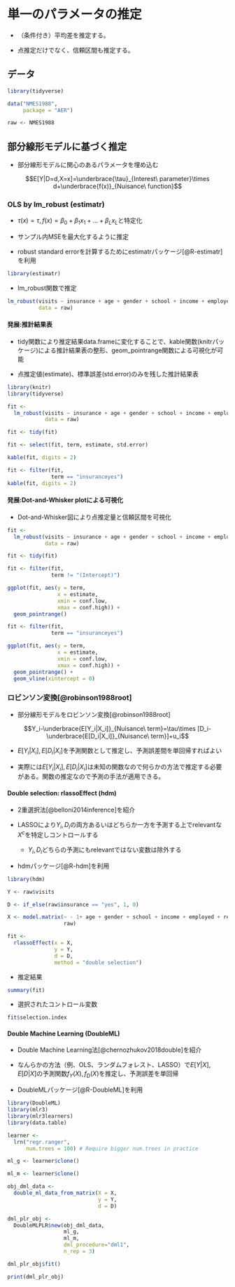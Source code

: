 
# 単一のパラメータの推定 {#unique}

- （条件付き）平均差を推定する。

- 点推定だけでなく、信頼区間も推定する。

## データ

```r
library(tidyverse)

data("NMES1988",
     package = "AER")

raw <- NMES1988
```

## 部分線形モデルに基づく推定

- 部分線形モデルに関心のあるパラメータを埋め込む

$$E[Y|D=d,X=x]=\underbrace{\tau}_{Interest\ parameter}\times d+\underbrace{f(x)}_{Nuisance\ function}$$

### OLS by lm_robust (estimatr)


- $\tau(x)=\tau,f(x)=\beta_0+\beta_1x_1+...+\beta_Lx_L$と特定化

- サンプル内MSEを最大化するように推定

- robust standard errorを計算するためにestimatrパッケージ[@R-estimatr]を利用

```r
library(estimatr)
```

- lm_robust関数で推定

```r
lm_robust(visits ~ insurance + age + gender + school + income + employed + region + afam + married,
          data = raw)
```

#### 発展:推計結果表{-}

- tidy関数により推定結果data.frameに変化することで、kable関数(knitrパッケージ)による推計結果表の整形、geom_pointrange関数による可視化が可能

- 点推定値(estimate)、標準誤差(std.error)のみを残した推計結果表

```r
library(knitr)
library(tidyverse)

fit <- 
  lm_robust(visits ~ insurance + age + gender + school + income + employed + region + afam + married,
            data = raw)

fit <- tidy(fit)

fit <- select(fit, term, estimate, std.error)

kable(fit, digits = 2)
```

```r
fit <- filter(fit,
              term == "insuranceyes")
kable(fit, digits = 2)
```


#### 発展:Dot-and-Whisker plotによる可視化{-}

- Dot-and-Whisker図により点推定量と信頼区間を可視化

```r
fit <- 
  lm_robust(visits ~ insurance + age + gender + school + income + employed + region + afam + married,
            data = raw)

fit <- tidy(fit)

fit <- filter(fit,
              term != "(Intercept)")

ggplot(fit, aes(y = term,
                x = estimate,
                xmin = conf.low,
                xmax = conf.high)) +
  geom_pointrange()
```


```r
fit <- filter(fit,
              term == "insuranceyes")

ggplot(fit, aes(y = term,
                x = estimate,
                xmin = conf.low,
                xmax = conf.high)) +
  geom_pointrange() +
  geom_vline(xintercept = 0)
```

### ロビンソン変換[@robinson1988root]

- 部分線形モデルをロビンソン変換[@robinson1988root]

$$Y_i-\underbrace{E[Y_i|X_i]}_{Nuisance\ term}=\tau\times [D_i-\underbrace{E[D_i|X_i]}_{Nuisance\ term}]+u_i$$

- $E[Y_i|X_i],E[D_i|X_i]$を予測関数として推定し、予測誤差間を単回帰すればよい

- 実際には$E[Y_i|X_i],E[D_i|X_i]$は未知の関数なので何らかの方法で推定する必要がある。関数の推定なので予測の手法が適用できる。

#### Double selection: rlassoEffect (hdm)

- 2重選択法[@belloni2014inference]を紹介

- LASSOにより$Y_i,D_i$の両方あるいはどちらか一方を予測する上でrelevantな$X^c$を特定しコントロールする

  - $Y_i,D_i$どちらの予測にもrelevantではない変数は除外する

- hdmパッケージ[@R-hdm]を利用

```r
library(hdm)

Y <- raw$visits

D <- if_else(raw$insurance == "yes", 1, 0)

X <- model.matrix(~ - 1+ age + gender + school + income + employed + region + afam + married,
                  raw)

fit <-
  rlassoEffect(x = X,
               y = Y,
               d = D,
               method = "double selection")
```

- 推定結果

```r
summary(fit)
```

- 選択されたコントロール変数

```r
fit$selection.index
```


#### Double Machine Learning (DoubleML)

- Double Machine Learning法[@chernozhukov2018double]を紹介

- なんらかの方法（例、OLS、ランダムフォレスト、LASSO）で$E[Y|X],E[D|X]$の予測関数$f_Y(X),f_D(X)$を推定し、予測誤差を単回帰

- DoubleMLパッケージ[@R-DoubleML]を利用

```r
library(DoubleML)
library(mlr3)
library(mlr3learners)
library(data.table)

learner <- 
  lrn("regr.ranger", 
      num.trees = 100) # Require bigger num.trees in practice

ml_g <- learner$clone()

ml_m <- learner$clone()

obj_dml_data <- 
  double_ml_data_from_matrix(X = X,
                             y = Y,
                             d = D)

dml_plr_obj <- 
  DoubleMLPLR$new(obj_dml_data, 
                  ml_g, 
                  ml_m, 
                  dml_procedure="dml1", 
                  n_rep = 3)

dml_plr_obj$fit()
```

```r
print(dml_plr_obj)
```
